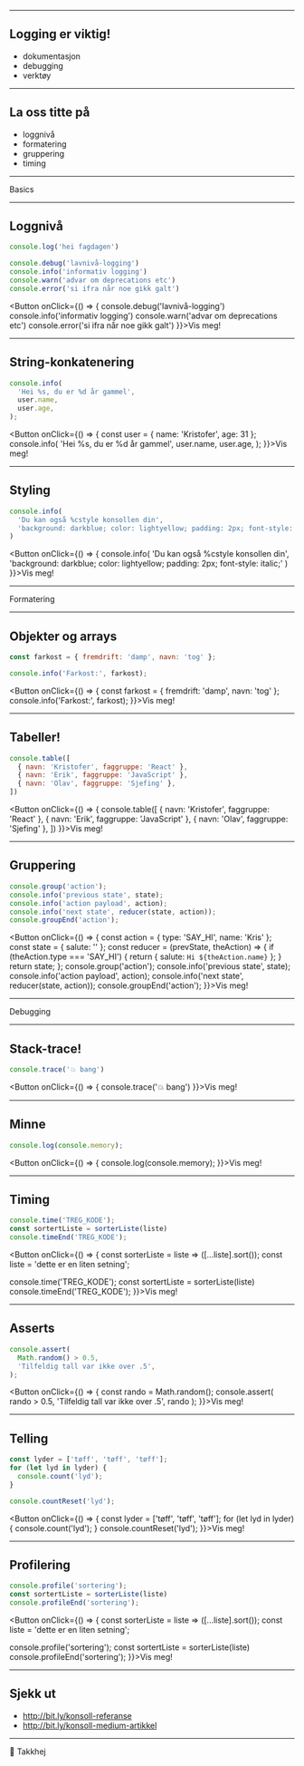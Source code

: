 

<Head>
  <title>Ta kontrollen over konsollen</title>
</Head>

<FullPageVideoBackground src="./bekk-bg-loop.mp4">
  <CoverSlide
    where="Bekk Fagdag"
    when="19. oktober"
    what="Ta kontrollen over konsollen"
    who="Kristofer Selbekk"
  />
</FullPageVideoBackground>

---

## Logging er viktig!

- dokumentasjon
- debugging
- verktøy

---

## La oss titte på
- loggnivå
- formatering
- gruppering
- timing

---

<StandaloneHeading>
  Basics
</StandaloneHeading>

---

## Loggnivå
```js
console.log('hei fagdagen')

console.debug('lavnivå-logging')
console.info('informativ logging')
console.warn('advar om deprecations etc')
console.error('si ifra når noe gikk galt')
```

<Button onClick={() => {
  console.debug('lavnivå-logging')
  console.info('informativ logging')
  console.warn('advar om deprecations etc')
  console.error('si ifra når noe gikk galt')
}}>Vis meg!</Button>

---

## String-konkatenering
```js
console.info(
  'Hei %s, du er %d år gammel', 
  user.name, 
  user.age,
);
```

<Button onClick={() => {
  const user = { name: 'Kristofer', age: 31 };
  console.info(
    'Hei %s, du er %d år gammel', 
    user.name, 
    user.age,
  );
}}>Vis meg!</Button>

---

## Styling
```js
console.info(
  'Du kan også %cstyle konsollen din', 
  'background: darkblue; color: lightyellow; padding: 2px; font-style: italic;'
)
```

<Button onClick={() => {
  console.info(
  'Du kan også %cstyle konsollen din', 
  'background: darkblue; color: lightyellow; padding: 2px; font-style: italic;'
)
}}>Vis meg!</Button>

---

<StandaloneHeading>
  Formatering
</StandaloneHeading>

---

## Objekter og arrays
```js
const farkost = { fremdrift: 'damp', navn: 'tog' };

console.info('Farkost:', farkost);
```

<Button onClick={() => {
  const farkost = { fremdrift: 'damp', navn: 'tog' };
  console.info('Farkost:', farkost);
}}>Vis meg!</Button>

---

## Tabeller!
```js
console.table([
  { navn: 'Kristofer', faggruppe: 'React' },
  { navn: 'Erik', faggruppe: 'JavaScript' },
  { navn: 'Olav', faggruppe: 'Sjefing' },
])
```

<Button onClick={() => {
  console.table([
    { navn: 'Kristofer', faggruppe: 'React' },
    { navn: 'Erik', faggruppe: 'JavaScript' },
    { navn: 'Olav', faggruppe: 'Sjefing' },
  ])
}}>Vis meg!</Button>

---

## Gruppering
```js
console.group('action');
console.info('previous state', state);
console.info('action payload', action);
console.info('next state', reducer(state, action));
console.groupEnd('action');
```

<Button onClick={() => {
  const action = { type: 'SAY_HI', name: 'Kris' };
  const state = { salute: '' };
  const reducer = (prevState, theAction) => {
    if (theAction.type === 'SAY_HI') {
      return { salute: `Hi ${theAction.name}` };
    }
    return state;
  };
  console.group('action');
  console.info('previous state', state);
  console.info('action payload', action);
  console.info('next state', reducer(state, action));
  console.groupEnd('action');
}}>Vis meg!</Button>

---

<StandaloneHeading>
  Debugging
</StandaloneHeading>

---


## Stack-trace!
```js
console.trace('💥 bang')
```

<Button onClick={() => {
  console.trace('💥 bang')
}}>Vis meg!</Button>

---

## Minne
```js
console.log(console.memory);
```

<Button onClick={() => {
  console.log(console.memory);
}}>Vis meg!</Button>

---

## Timing
```js
console.time('TREG_KODE');
const sortertListe = sorterListe(liste)
console.timeEnd('TREG_KODE');
```

<Button onClick={() => {
  const sorterListe = liste => ([...liste].sort());
  const liste = 'dette er en liten setning';
  
  console.time('TREG_KODE');
  const sortertListe = sorterListe(liste)
  console.timeEnd('TREG_KODE');
}}>Vis meg!</Button>

---

## Asserts
```js
console.assert(
  Math.random() > 0.5, 
  'Tilfeldig tall var ikke over .5', 
);
```

<Button onClick={() => {
  const rando = Math.random();
  console.assert(
    rando > 0.5, 
    'Tilfeldig tall var ikke over .5', 
    rando
  );
}}>Vis meg!</Button>

---

## Telling
```js
const lyder = ['tøff', 'tøff', 'tøff'];
for (let lyd in lyder) {
  console.count('lyd');
}

console.countReset('lyd');
```

<Button onClick={() => {
  const lyder = ['tøff', 'tøff', 'tøff'];
  for (let lyd in lyder) {
    console.count('lyd');
  }
  console.countReset('lyd');
}}>Vis meg!</Button>

---

## Profilering

```js
console.profile('sortering');
const sortertListe = sorterListe(liste)
console.profileEnd('sortering');
```

<Button onClick={() => {
  const sorterListe = liste => ([...liste].sort());
  const liste = 'dette er en liten setning';
  
  console.profile('sortering');
  const sortertListe = sorterListe(liste)
  console.profileEnd('sortering');
}}>Vis meg!</Button>


---

## Sjekk ut

- http://bit.ly/konsoll-referanse
- http://bit.ly/konsoll-medium-artikkel

---
<StandaloneHeading>
  👋 Takkhej
</StandaloneHeading>

